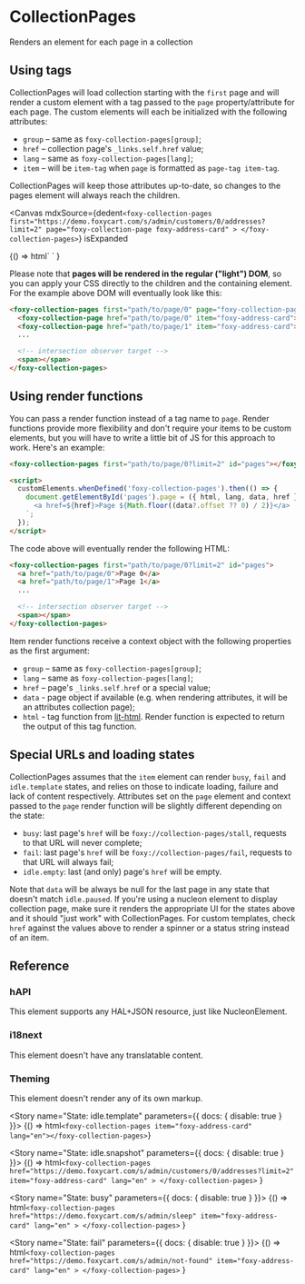 
<Meta title="Other / CollectionPages" />

# CollectionPages

<Subtitle>Renders an element for each page in a collection</Subtitle>

## Using tags

CollectionPages will load collection starting with the `first` page and will render a custom element with a tag passed to the `page` property/attribute for each page. The custom elements will each be initialized with the following attributes:

- `group` – same as `foxy-collection-pages[group]`;
- `href` – collection page's `_links.self.href` value;
- `lang` – same as `foxy-collection-pages[lang]`;
- `item` – will be `item-tag` when `page` is formatted as `page-tag item-tag`.

CollectionPages will keep those attributes up-to-date, so changes to the pages element will always reach the children.

<Canvas
  mdxSource={dedent`
    <foxy-collection-pages
      first="https://demo.foxycart.com/s/admin/customers/0/addresses?limit=2"
      page="foxy-collection-page foxy-address-card"
    >
    </foxy-collection-pages>
  `}
  isExpanded
>
  <Story name="Playground">
    {() =>
      html`
        <style>
          .deep-space * {
            margin: 16px;
          }
        </style>
        <foxy-collection-pages
          class="flex deep-space -m-8"
          first="https://demo.foxycart.com/s/admin/customers/0/addresses?limit=2"
          page="foxy-collection-page foxy-address-card"
        >
        </foxy-collection-pages>
      `
    }
  </Story>
</Canvas>

Please note that **pages will be rendered in the regular ("light") DOM**, so you can apply your CSS directly to the children and the containing element. For the example above DOM will eventually look like this:

```html
<foxy-collection-pages first="path/to/page/0" page="foxy-collection-page foxy-address-card">
  <foxy-collection-page href="path/to/page/0" item="foxy-address-card"></foxy-collection-page>
  <foxy-collection-page href="path/to/page/1" item="foxy-address-card"></foxy-collection-page>
  ...

  <!-- intersection observer target -->
  <span></span>
</foxy-collection-pages>
```

## Using render functions

You can pass a render function instead of a tag name to `page`. Render functions provide more flexibility and don't require your items to be custom elements, but you will have to write a little bit of JS for this approach to work. Here's an example:

```html
<foxy-collection-pages first="path/to/page/0?limit=2" id="pages"></foxy-collection-pages>

<script>
  customElements.whenDefined('foxy-collection-pages').then(() => {
    document.getElementById('pages').page = ({ html, lang, data, href }) => html`
      <a href=${href}>Page ${Math.floor((data?.offset ?? 0) / 2)}</a>
    `;
  });
</script>
```

The code above will eventually render the following HTML:

```html
<foxy-collection-pages first="path/to/page/0?limit=2" id="pages">
  <a href="path/to/page/0">Page 0</a>
  <a href="path/to/page/1">Page 1</a>
  ...

  <!-- intersection observer target -->
  <span></span>
</foxy-collection-pages>
```

Item render functions receive a context object with the following properties as the first argument:

- `group` – same as `foxy-collection-pages[group]`;
- `lang` – same as `foxy-collection-pages[lang]`;
- `href` – page's `_links.self.href` or a special value;
- `data` - page object if available (e.g. when rendering attributes, it will be an attributes collection page);
- `html` - tag function from [lit-html](https://lit-html.polymer-project.org/guide#lit-html-templates). Render function is expected to return the output of this tag function.

## Special URLs and loading states

CollectionPages assumes that the `item` element can render `busy`, `fail` and `idle.template` states, and relies on those to indicate loading, failure and lack of content respectively. Attributes set on the `page` element and context passed to the `page` render function will be slightly different depending on the state:

- `busy`: last page's `href` will be `foxy://collection-pages/stall`, requests to that URL will never complete;
- `fail`: last page's `href` will be `foxy://collection-pages/fail`, requests to that URL will always fail;
- `idle.empty`: last (and only) page's `href` will be empty.

Note that `data` will be always be null for the last page in any state that doesn't match `idle.paused`. If you're using a nucleon element to display collection page, make sure it renders the appropriate UI for the states above and it should "just work" with CollectionPages. For custom templates, check `href` against the values above to render a spinner or a status string instead of an item.

## Reference

<ArgsTable of="foxy-collection-pages" />

### hAPI

This element supports any HAL+JSON resource, just like NucleonElement.

### i18next

This element doesn't have any translatable content.

### Theming

This element doesn't render any of its own markup.

<Story name="State: idle.template" parameters={{ docs: { disable: true } }}>
  {() => html`<foxy-collection-pages item="foxy-address-card" lang="en"></foxy-collection-pages>`}
</Story>

<Story name="State: idle.snapshot" parameters={{ docs: { disable: true } }}>
  {() =>
    html`
      <foxy-collection-pages
        href="https://demo.foxycart.com/s/admin/customers/0/addresses?limit=2"
        item="foxy-address-card"
        lang="en"
      >
      </foxy-collection-pages>
    `
  }
</Story>

<Story name="State: busy" parameters={{ docs: { disable: true } }}>
  {() =>
    html`
      <foxy-collection-pages
        href="https://demo.foxycart.com/s/admin/sleep"
        item="foxy-address-card"
        lang="en"
      >
      </foxy-collection-pages>
    `
  }
</Story>

<Story name="State: fail" parameters={{ docs: { disable: true } }}>
  {() =>
    html`
      <foxy-collection-pages
        href="https://demo.foxycart.com/s/admin/not-found"
        item="foxy-address-card"
        lang="en"
      >
      </foxy-collection-pages>
    `
  }
</Story>
